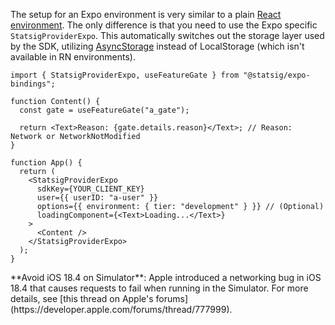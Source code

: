 The setup for an Expo environment is very similar to a plain [React environment](/client/React).
The only difference is that you need to use the Expo specific `StatsigProviderExpo`.
This automatically switches out the storage layer used by the SDK, utilizing [AsyncStorage](https://github.com/react-native-async-storage) instead of LocalStorage (which isn't available in RN environments).

```tsx
import { StatsigProviderExpo, useFeatureGate } from "@statsig/expo-bindings";

function Content() {
  const gate = useFeatureGate("a_gate");

  return <Text>Reason: {gate.details.reason}</Text>; // Reason: Network or NetworkNotModified
}

function App() {
  return (
    <StatsigProviderExpo
      sdkKey={YOUR_CLIENT_KEY}
      user={{ userID: "a-user" }}
      options={{ environment: { tier: "development" } }} // (Optional)
      loadingComponent={<Text>Loading...</Text>}
    >
      <Content />
    </StatsigProviderExpo>
  );
}
```

<Warning>
**Avoid iOS 18.4 on Simulator**: Apple introduced a networking bug in iOS 18.4 that causes requests to fail when running in the Simulator. For more details, see [this thread on Apple's forums](https://developer.apple.com/forums/thread/777999).
</Warning>
